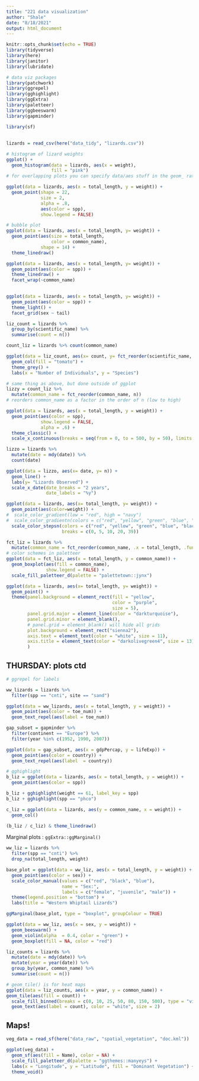 ```yaml
---
title: "221 data visualization"
author: "Shale"
date: "8/18/2021"
output: html_document
---
```


```r
knitr::opts_chunk$set(echo = TRUE)
library(tidyverse)
library(here)
library(janitor)
library(lubridate)

# data viz packages
library(patchwork)
library(ggrepel)
library(gghighlight)
library(ggExtra)
library(paletteer)
library(ggbeeswarm)
library(gapminder)

library(sf)
```

## 

```r
lizards = read_csv(here("data_tidy", "lizards.csv"))
```

```r
# histogram of lizard weights
ggplot() +
  geom_histogram(data = lizards, aes(x = weight),
                 fill = "pink")
# for overlapping plots you can specify data/aes stuff in the geom_ rather than in the ggplot()header so they each have their own variables etc.
```

```r
ggplot(data = lizards, aes(x = total_length, y = weight)) +
  geom_point(shape = 22,
             size = 2,
             alpha = .8,
             aes(color = spp),
             show.legend = FALSE)
```
```r
# bubble plot
ggplot(data = lizards, aes(x = total_length, y= weight)) +
  geom_point(aes(size = total_length,
                 color = common_name),
             shape = 14) +
  theme_linedraw()
```
```r
ggplot(data = lizards, aes(x = total_length, y= weight)) +
  geom_point(aes(color = spp)) +
  theme_linedraw() +
  facet_wrap(~common_name) 
  
```
```r
ggplot(data = lizards, aes(x = total_length, y= weight)) +
  geom_point(aes(color = spp)) +
  theme_light() +
  facet_grid(sex ~ tail) 
```

```r
liz_count = lizards %>% 
  group_by(scientific_name) %>% 
  summarise(count = n())

count_liz = lizards %>% count(common_name)
```

```r
ggplot(data = liz_count, aes(x= count, y= fct_reorder(scientific_name, count))) +
  geom_col(fill = "tomato") +
  theme_grey() +
  labs(x = "Number of Individuals", y = "Species")
```

```r
# same thing as above, but done outside of ggplot
lizzy = count_liz %>% 
  mutate(common_name = fct_reorder(common_name, n))
# reorders common_name as a factor in the order of n (low to high)
```

```r
ggplot(data = lizards, aes(x = total_length, y = weight)) +
  geom_point(aes(color = spp),
             show.legend = FALSE,
             alpha = .6) +
  theme_classic() +
  scale_x_continuous(breaks = seq(from = 0, to = 500, by = 50), limits = c(0, 450))
```
```r
lizzo = lizards %>% 
  mutate(date = mdy(date)) %>% 
  count(date)
```

```r
ggplot(data = lizzo, aes(x= date, y= n)) +
  geom_line() +
  labs(y= "Lizards Observed") +
  scale_x_date(date_breaks = "2 years",
               date_labels = "%y")
```

```r
ggplot(data = lizards, aes(x= total_length, y= weight)) +
  geom_point(aes(color=weight)) +
#  scale_color_gradient(low = "red", high = "navy")
#  scale_color_gradientn(colors = c("red", "yellow", "green", "blue", "black"))
  scale_color_stepsn(colors = c("red", "yellow", "green", "blue", "black"),
                     breaks = c(0, 5, 10, 20, 39))
```


```r
fct_liz = lizards %>% 
  mutate(common_name = fct_reorder(common_name, .x = total_length, .fun = median))
# color schemes in paletteer
ggplot(data = fct_liz, aes(x = total_length, y = common_name)) +
  geom_boxplot(aes(fill = common_name),
               show.legend = FALSE) +
  scale_fill_paletteer_d(palette = "palettetown::jynx")
```
```r
ggplot(data = lizards, aes(x= total_length, y= weight)) +
  geom_point() +
  theme(panel.background = element_rect(fill = "yellow",
                                        color = "purple",
                                        size = 5),
        panel.grid.major = element_line(color = "darkturquoise"),
        panel.grid.minor = element_blank(),
        # panel.grid = element_blank() will hide all grids
        plot.background = element_rect("sienna2"),
        axis.text = element_text(color = "white", size = 11),
        axis.title = element_text(color = "darkolivegreen4", size = 13)
        )
```

## THURSDAY: plots ctd

```r
# ggrepel for labels

ww_lizards = lizards %>% 
  filter(spp == "cnti", site == "sand")

ggplot(data = ww_lizards, aes(x = total_length, y = weight)) +
  geom_point(aes(color = toe_num)) +
  geom_text_repel(aes(label = toe_num))
```

```r
gap_subset = gapminder %>% 
  filter(continent == "Europe") %>% 
  filter(year %in% c(1952, 1990, 2007))

ggplot(data = gap_subset, aes(x = gdpPercap, y = lifeExp)) +
  geom_point(aes(color = country)) +
  geom_text_repel(aes(label  = country))
```

```r
# gghighlight
b_liz = ggplot(data = lizards, aes(x = total_length, y = weight)) +
  geom_point(aes(color = spp))

b_liz + gghighlight(weight == 61, label_key = spp)
b_liz + gghighlight(spp == "phco")

c_liz = ggplot(data = lizards, aes(y = common_name, x = weight)) +
  geom_col()

(b_liz / c_liz) & theme_linedraw()
```

Marginal plots : `ggExtra::ggMarginal()`
```r
ww_liz = lizards %>% 
  filter(spp == "cnti") %>% 
  drop_na(total_length, weight)

base_plot = ggplot(data = ww_liz, aes(x = total_length, y = weight)) +
  geom_point(aes(color = sex)) +
  scale_color_manual(values = c("red", "black", "blue"),
                     name = "Sex:", 
                     labels = c("female", "juvenile", "male")) +
  theme(legend.position = "bottom") +
  labs(title = "Western Whiptail Lizards")

ggMarginal(base_plot, type = "boxplot", groupColour = TRUE)
```

```r
ggplot(data = ww_liz, aes(x = sex, y = weight)) +
  geom_beeswarm() +
  geom_violin(alpha  = 0.4, color = "green") +
  geom_boxplot(fill = NA, color = "red")
```

```r
liz_counts = lizards %>% 
  mutate(date = mdy(date)) %>% 
  mutate(year = year(date)) %>% 
  group_by(year, common_name) %>% 
  summarise(count = n())

# geom_tile() is for heat maps
ggplot(data = liz_counts, aes(x = year, y = common_name)) +
geom_tile(aes(fill = count)) +
  scale_fill_binned(breaks = c(0, 10, 25, 50, 80, 150, 500), type = "viridis") +
  geom_text(aes(label = count), color = "white", size = 2)
```


## Maps!
```r
veg_data = read_sf(here("data_raw", "spatial_vegetation", "doc.kml"))
```

```r
ggplot(veg_data) +
  geom_sf(aes(fill = Name), color = NA) +
  scale_fill_paletteer_d(palette = "ggthemes::manyeys") +
  labs(x = "Longitude", y = "Latitude", fill = "Dominant Vegetation") +
  theme_void()
```

